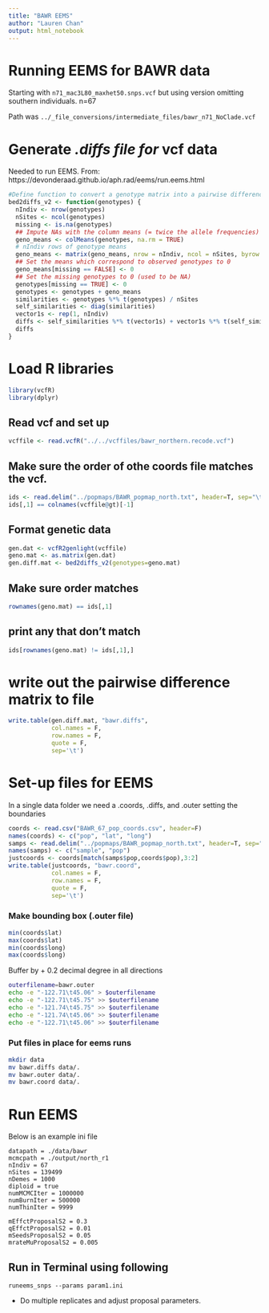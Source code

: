 ```yaml
---
title: "BAWR EEMS"
author: "Lauren Chan"
output: html_notebook
---
```


# Running EEMS for BAWR data

Starting with `n71_mac3L80_maxhet50.snps.vcf` but using version omitting southern individuals. n=67

Path was `../_file_conversions/intermediate_files/bawr_n71_NoClade.vcf`

# Generate *.diffs file for *vcf data
Needed to run EEMS. From: https://devonderaad.github.io/aph.rad/eems/run.eems.html

```r
#Define function to convert a genotype matrix into a pairwise difference matrix
bed2diffs_v2 <- function(genotypes) {
  nIndiv <- nrow(genotypes)
  nSites <- ncol(genotypes)
  missing <- is.na(genotypes)
  ## Impute NAs with the column means (= twice the allele frequencies)
  geno_means <- colMeans(genotypes, na.rm = TRUE)
  # nIndiv rows of genotype means
  geno_means <- matrix(geno_means, nrow = nIndiv, ncol = nSites, byrow = TRUE)
  ## Set the means which correspond to observed genotypes to 0
  geno_means[missing == FALSE] <- 0
  ## Set the missing genotypes to 0 (used to be NA)
  genotypes[missing == TRUE] <- 0
  genotypes <- genotypes + geno_means
  similarities <- genotypes %*% t(genotypes) / nSites
  self_similarities <- diag(similarities)
  vector1s <- rep(1, nIndiv)
  diffs <- self_similarities %*% t(vector1s) + vector1s %*% t(self_similarities) - 2 * similarities
  diffs
}
```

# Load R libraries
```r
library(vcfR)
library(dplyr)
```

## Read vcf and set up
```r
vcffile <- read.vcfR("../../vcffiles/bawr_northern.recode.vcf")
```

## Make sure the order of othe coords file matches the vcf.
```r
ids <- read.delim("../popmaps/BAWR_popmap_north.txt", header=T, sep="\t")
ids[,1] == colnames(vcffile@gt)[-1]
```
## Format genetic data
```r
gen.dat <- vcfR2genlight(vcffile)
geno.mat <- as.matrix(gen.dat)
gen.diff.mat <- bed2diffs_v2(genotypes=geno.mat)
```

## Make sure order matches
```r
rownames(geno.mat) == ids[,1]
```
## print any that don't match
```r
ids[rownames(geno.mat) != ids[,1],]
```
# write out the pairwise difference matrix to file
```r
write.table(gen.diff.mat, "bawr.diffs", 
            col.names = F, 
            row.names = F, 
            quote = F, 
            sep='\t')
```

# Set-up files for EEMS
In a single data folder we need a .coords, .diffs, and .outer setting the boundaries
```r
coords <- read.csv("BAWR_67_pop_coords.csv", header=F)
names(coords) <- c("pop", "lat", "long")
samps <- read.delim("../popmaps/BAWR_popmap_north.txt", header=T, sep="\t")
names(samps) <- c("sample", "pop")
justcoords <- coords[match(samps$pop,coords$pop),3:2]
write.table(justcoords, "bawr.coord",
            col.names = F, 
            row.names = F, 
            quote = F, 
            sep='\t')
```

### Make bounding box (.outer file)
```r
min(coords$lat)
max(coords$lat)
min(coords$long)
max(coords$long)
```
Buffer by + 0.2 decimal degree in all directions
```bash
outerfilename=bawr.outer
echo -e "-122.71\t45.06" > $outerfilename
echo -e "-122.71\t45.75" >> $outerfilename
echo -e "-121.74\t45.75" >> $outerfilename
echo -e "-121.74\t45.06" >> $outerfilename
echo -e "-122.71\t45.06" >> $outerfilename
```

### Put files in place for eems runs

```bash
mkdir data
mv bawr.diffs data/.
mv bawr.outer data/.
mv bawr.coord data/.
```

# Run EEMS
Below is an example ini file
```
datapath = ./data/bawr
mcmcpath = ./output/north_r1
nIndiv = 67
nSites = 139499
nDemes = 1000
diploid = true
numMCMCIter = 1000000
numBurnIter = 500000
numThinIter = 9999

mEffctProposalS2 = 0.3
qEffctProposalS2 = 0.01
mSeedsProposalS2 = 0.05
mrateMuProposalS2 = 0.005
```

## Run in Terminal using following
`runeems_snps --params param1.ini`

* Do multiple replicates and adjust proposal parameters.

